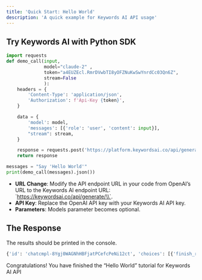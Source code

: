 ```yaml
---
title: 'Quick Start: Hello World'
description: 'A quick example for Keywords AI API usage'
---
```


## Try Keywords AI with Python SDK

```python
import requests
def demo_call(input, 
              model="claude-2" ,
              token="a4EUZEcl.RmrDVwbTI8yOFZNuKwSwYnrdCc03Qn6Z", 
              stream=False
              ):
    headers = {
        'Content-Type': 'application/json',
        'Authorization': f'Api-Key {token}',
    }

    data = {
        'model': model,
        'messages': [{'role': 'user', 'content': input}],
        "stream": stream,
    }

    response = requests.post('https://platform.keywordsai.co/api/generate/', headers=headers, json=data, stream=stream)
    return response

messages = "Say 'Hello World'"
print(demo_call(messages).json())
```

- **URL Change**: Modify the API endpoint URL in your code from OpenAI’s URL to the Keywords AI endpoint URL: \`https://keywordsai.co/api/generate/\\`.
- **API Key**: Replace the OpenAI API key with your Keywords AI API key.
- **Parameters**: Models parameter becomes optional.

## The Response

The results should be printed in the console.

```python
{'id': 'chatcmpl-8Ygj0WAGNhHBFjatPCefcPeNi12ct', 'choices': [{'finish_reason': 'stop', 'index': 0, 'message': {'content': 'Hello World', 'role': 'assistant'}}], 'created': 1703230636, 'model': 'claude-2', 'object': 'chat.completion', 'system_fingerprint': None, 'usage': {'completion_tokens': 2, 'prompt_tokens': 12, 'total_tokens': 14}, '_response_ms': 653.2679999999999}
```

Congratulations! You have finished the “Hello World” tutorial for Keywords AI API